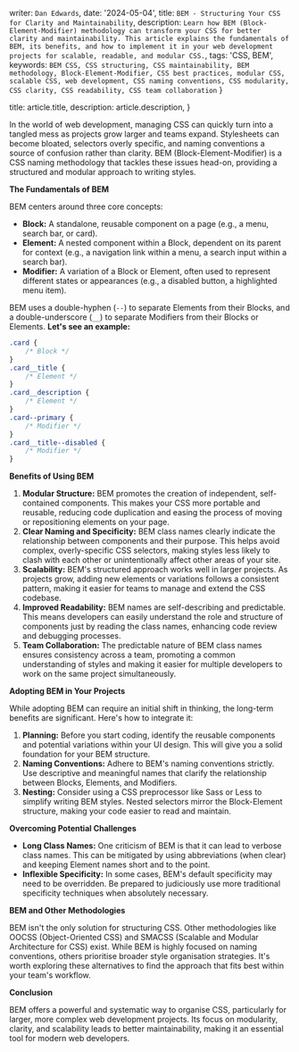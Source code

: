 
  writer: `Dan Edwards`,
  date: '2024-05-04',
  title: `BEM - Structuring Your CSS for Clarity and Maintainability`,
  description: `Learn how BEM (Block-Element-Modifier) methodology can transform your CSS for better clarity and maintainability. This article explains the fundamentals of BEM, its benefits, and how to implement it in your web development projects for scalable, readable, and modular CSS.`,
  tags: 'CSS, BEM',
  keywords: `BEM CSS, CSS structuring, CSS maintainability, BEM methodology, Block-Element-Modifier, CSS best practices, modular CSS, scalable CSS, web development, CSS naming conventions, CSS modularity, CSS clarity, CSS readability, CSS team collaboration`
}

  title: article.title,
  description: article.description,
}


In the world of web development, managing CSS can quickly turn into a tangled mess as projects grow larger and teams expand. Stylesheets can become bloated, selectors overly specific, and naming conventions a source of confusion rather than clarity. BEM (Block-Element-Modifier) is a CSS naming methodology that tackles these issues head-on, providing a structured and modular approach to writing styles.

**The Fundamentals of BEM**

BEM centers around three core concepts:

-  **Block:** A standalone, reusable component on a page (e.g., a menu, search bar, or card).
-  **Element:** A nested component within a Block, dependent on its parent for context (e.g., a navigation link within a menu, a search input within a search bar).
-  **Modifier:** A variation of a Block or Element, often used to represent different states or appearances (e.g., a disabled button, a highlighted menu item).

BEM uses a double-hyphen (`--`) to separate Elements from their Blocks, and a double-underscore (`__`) to separate Modifiers from their Blocks or Elements. **Let's see an example:**

```css
.card {
	/* Block */
}
.card__title {
	/* Element */
}
.card__description {
	/* Element */
}
.card--primary {
	/* Modifier */
}
.card__title--disabled {
	/* Modifier */
}
```

**Benefits of Using BEM**

1. **Modular Structure:** BEM promotes the creation of independent, self-contained components. This makes your CSS more portable and reusable, reducing code duplication and easing the process of moving or repositioning elements on your page.
2. **Clear Naming and Specificity:** BEM class names clearly indicate the relationship between components and their purpose. This helps avoid complex, overly-specific CSS selectors, making styles less likely to clash with each other or unintentionally affect other areas of your site.
3. **Scalability:** BEM's structured approach works well in larger projects. As projects grow, adding new elements or variations follows a consistent pattern, making it easier for teams to manage and extend the CSS codebase.
4. **Improved Readability:** BEM names are self-describing and predictable. This means developers can easily understand the role and structure of components just by reading the class names, enhancing code review and debugging processes.
5. **Team Collaboration:** The predictable nature of BEM class names ensures consistency across a team, promoting a common understanding of styles and making it easier for multiple developers to work on the same project simultaneously.

**Adopting BEM in Your Projects**

While adopting BEM can require an initial shift in thinking, the long-term benefits are significant. Here's how to integrate it:

1. **Planning:** Before you start coding, identify the reusable components and potential variations within your UI design. This will give you a solid foundation for your BEM structure.
2. **Naming Conventions:** Adhere to BEM's naming conventions strictly. Use descriptive and meaningful names that clarify the relationship between Blocks, Elements, and Modifiers.
3. **Nesting:** Consider using a CSS preprocessor like Sass or Less to simplify writing BEM styles. Nested selectors mirror the Block-Element structure, making your code easier to read and maintain.

**Overcoming Potential Challenges**

-  **Long Class Names:** One criticism of BEM is that it can lead to verbose class names. This can be mitigated by using abbreviations (when clear) and keeping Element names short and to the point.
-  **Inflexible Specificity:** In some cases, BEM's default specificity may need to be overridden. Be prepared to judiciously use more traditional specificity techniques when absolutely necessary.

**BEM and Other Methodologies**

BEM isn't the only solution for structuring CSS. Other methodologies like OOCSS (Object-Oriented CSS) and SMACSS (Scalable and Modular Architecture for CSS) exist. While BEM is highly focused on naming conventions, others prioritise broader style organisation strategies. It's worth exploring these alternatives to find the approach that fits best within your team's workflow.

**Conclusion**

BEM offers a powerful and systematic way to organise CSS, particularly for larger, more complex web development projects. Its focus on modularity, clarity, and scalability leads to better maintainability, making it an essential tool for modern web developers.
